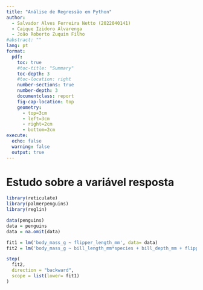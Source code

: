 ```yaml
---
title: "Análise de Regressão em Python"
author: 
  - Salvador Alves Ferreira Netto (2022040141)
  - Caique Izidoro Alvarenga
  - João Roberto Zuquim Filho
#abstract: ""
lang: pt
format: 
  pdf:
    toc: true
    #toc-title: "Summary"
    toc-depth: 3
    #toc-location: right
    number-sections: true
    number-depth: 3
    documentclass: report
    fig-cap-location: top
    geometry:
      - top=3cm
      - left=3cm
      - right=2cm
      - bottom=2cm
execute:
  echo: false
  warning: false
  output: true
---
```


# Estudo sobre a variável resposta

```r
library(reticulate)
library(palmerpenguins)
library(reglin)

data(penguins)
data = penguins
data = na.omit(data)
```


```r
fit1 = lm('body_mass_g ~ flipper_length_mm', data= data)
fit2 = lm('body_mass_g ~ bill_length_mm*species + bill_depth_mm + flipper_length_mm', data= data)

```


```r
step(
  fit2,
  direction = "backward",
  scope = list(lower= fit1)
)
```

```r

```

